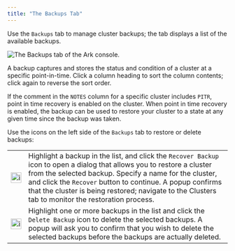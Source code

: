 ```yaml
---
title: "The Backups Tab"
---
```


<div id="ark_backups_tab" class="registered_link"></div>

Use the `Backups` tab to manage cluster backups; the tab displays a list of the available backups.

![*The Backups tab of the Ark console.*](../images/backups_tab.png)

A backup captures and stores the status and condition of a cluster at a specific point-in-time. Click a column heading to sort the column contents; click again to reverse the sort order.

If the comment in the `NOTES` column for a specific cluster includes `PITR`, point in time recovery is enabled on the cluster. When point in time recovery is enabled, the backup can be used to restore your cluster to a state at any given time since the backup was taken.

Use the icons on the left side of the `Backups` tab to restore or delete backups:

|                                                                                                |                                                                                                                                                                                                                                                                                                                                                       |
| ---------------------------------------------------------------------------------------------- | ----------------------------------------------------------------------------------------------------------------------------------------------------------------------------------------------------------------------------------------------------------------------------------------------------------------------------------------------------- |
| <img src="../images/recover_backup_icon.png" style="width:0.25in;height:0.25in" alt="icon1" /> | Highlight a backup in the list, and click the `Recover Backup` icon to open a dialog that allows you to restore a cluster from the selected backup. Specify a name for the cluster, and click the `Recover` button to continue. A popup confirms that the cluster is being restored; navigate to the Clusters tab to monitor the restoration process. |
| <img src="../images/delete_backup_icon.png" style="width:0.25in;height:0.25in" alt="icon2" />  | Highlight one or more backups in the list and click the `Delete Backup` icon to delete the selected backups. A popup will ask you to confirm that you wish to delete the selected backups before the backups are actually deleted.                                                                                                                    |
